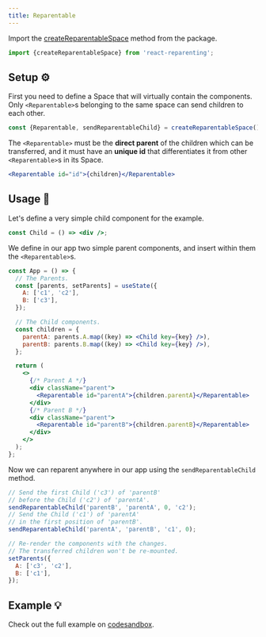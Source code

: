 ```yaml
---
title: Reparentable
---
```


Import the [createReparentableSpace](./tools#reparentable-) method from the package.

```js
import {createReparentableSpace} from 'react-reparenting';
```

## Setup ⚙️

First you need to define a Space that will virtually contain the components. Only `<Reparentable>`s belonging to the same space can send children to each other.

```js
const {Reparentable, sendReparentableChild} = createReparentableSpace();
```

The `<Reparentable>` must be the **direct parent** of the children which can be transferred, and it must have an **unique id** that differentiates it from other `<Reparentable>`s in its Space.

```jsx
<Reparentable id="id">{children}</Reparentable>
```

## Usage 📖

Let's define a very simple child component for the example.

```jsx
const Child = () => <div />;
```

We define in our app two simple parent components, and insert within them the `<Reparentable>`s.

```jsx
const App = () => {
  // The Parents.
  const [parents, setParents] = useState({
    A: ['c1', 'c2'],
    B: ['c3'],
  });

  // The Child components.
  const children = {
    parentA: parents.A.map((key) => <Child key={key} />),
    parentB: parents.B.map((key) => <Child key={key} />),
  };

  return (
    <>
      {/* Parent A */}
      <div className="parent">
        <Reparentable id="parentA">{children.parentA}</Reparentable>
      </div>
      {/* Parent B */}
      <div className="parent">
        <Reparentable id="parentB">{children.parentB}</Reparentable>
      </div>
    </>
  );
};
```

Now we can reparent anywhere in our app using the `sendReparentableChild` method.

```jsx
// Send the first Child ('c3') of 'parentB'
// before the Child ('c2') of 'parentA'.
sendReparentableChild('parentB', 'parentA', 0, 'c2');
// Send the Child ('c1') of 'parentA'
// in the first position of 'parentB'.
sendReparentableChild('parentA', 'parentB', 'c1', 0);

// Re-render the components with the changes.
// The transferred children won't be re-mounted.
setParents({
  A: ['c3', 'c2'],
  B: ['c1'],
});
```

## Example 💡

Check out the full example on [codesandbox](https://codesandbox.io/s/react-reparenting-rvfi4).
